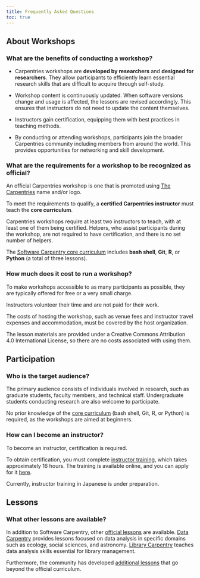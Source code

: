 ```yaml
---
title: Frequently Asked Questions
toc: true
---
```


## About Workshops

### What are the benefits of conducting a workshop?

- Carpentries workshops are **developed by researchers** and **designed for researchers**. They allow participants to efficiently learn essential research skills that are difficult to acquire through self-study.

- Workshop content is continuously updated. When software versions change and usage is affected, the lessons are revised accordingly. This ensures that instructors do not need to update the content themselves.

- Instructors gain certification, equipping them with best practices in teaching methods.

- By conducting or attending workshops, participants join the broader Carpentries community including members from around the world. This provides opportunities for networking and skill development.

### What are the requirements for a workshop to be recognized as official?

An official Carpentries workshop is one that is promoted using [The Carpentries](https://carpentries.org/) name and/or logo.

To meet the requirements to qualify, a **certified Carpentries instructor** must teach the **core curriculum**.

Carpentries workshops require at least two instructors to teach, with at least one of them being certified. Helpers, who assist participants during the workshop, are not required to have certification, and there is no set number of helpers.

The [Software Carpentry core curriculum](https://software-carpentry.org/lessons/) includes **bash shell**, **Git**, **R**, or **Python** (a total of three lessons).

### How much does it cost to run a workshop?

To make workshops accessible to as many participants as possible, they are typically offered for free or a very small charge.

Instructors volunteer their time and are not paid for their work.

The costs of hosting the workshop, such as venue fees and instructor travel expenses and accommodation, must be covered by the host organization.

The lesson materials are provided under a Creative Commons Attribution 4.0 International License, so there are no costs associated with using them.

## Participation

### Who is the target audience?

The primary audience consists of individuals involved in research, such as graduate students, faculty members, and technical staff. Undergraduate students conducting research are also welcome to participate.

No prior knowledge of the [core curriculum](https://software-carpentry.org/lessons/) (bash shell, Git, R, or Python) is required, as the workshops are aimed at beginners.

### How can I become an instructor?

To become an instructor, certification is required.

To obtain certification, you must complete [instructor training](https://carpentries.github.io/instructor-training/index.html), which takes approximately 16 hours. The training is available online, and you can apply for it [here](https://amy.carpentries.org/forms/request_training/).

Currently, instructor training in Japanese is under preparation.

## Lessons

### What other lessons are available?

In addition to Software Carpentry, other [official lessons](https://carpentries.org/lessons/curriculum-summary/) are available. [Data Carpentry](https://datacarpentry.org/) provides lessons focused on data analysis in specific domains such as ecology, social sciences, and astronomy. [Library Carpentry](https://librarycarpentry.org/) teaches data analysis skills essential for library management.

Furthermore, the community has developed [additional lessons](https://carpentries-incubator.org/) that go beyond the official curriculum.

